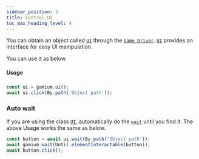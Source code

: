 ```yaml
---
sidebar_position: 3
title: Control UI
toc_max_heading_level: 4
---
```



You can obtain an object called [`UI`](api/client/typescript/classes/ui) through the [`Game Driver`](api/client/typescript/classes/gamium-client).
[`UI`](api/client/typescript/classes/ui) provides an interface for easy UI manipulation.

You can use it as below.

##### Usage

<Tabs groupId="language" defaultValue="ts">
<TabItem value="ts" label="TypeScript" default> 

```ts
const ui = gamium.ui();
await ui.click(By.path('Object path'));
```

</TabItem>
</Tabs>

### Auto wait

If you are using the class [`UI`](api/client/typescript/classes/ui), automatically do the [`wait`](api/client/typescript/classes/ui-element) until you find it.
The above Usage works the same as below.

<Tabs groupId="language" defaultValue="ts">
<TabItem value="ts" label="TypeScript" default> 

```ts
const button = await ui.wait(By.path('Object path'));
await gamium.wait(Until.elementInteractable(button));
await button.click();
```

</TabItem>
</Tabs>